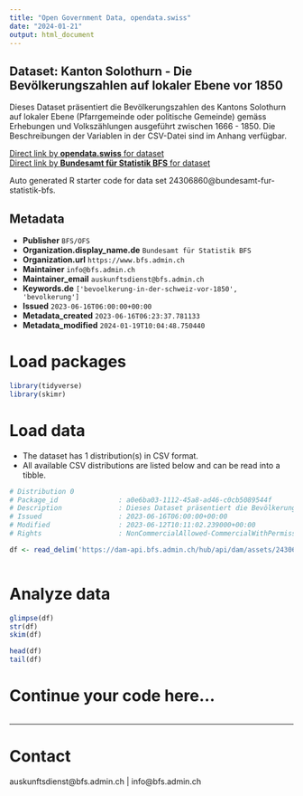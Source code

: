 ```yaml
---
title: "Open Government Data, opendata.swiss"
date: "2024-01-21"
output: html_document
---
```


## Dataset: Kanton Solothurn - Die Bevölkerungszahlen auf lokaler Ebene vor 1850

Dieses Dataset präsentiert die Bevölkerungszahlen des Kantons Solothurn auf lokaler Ebene (Pfarrgemeinde oder politische Gemeinde) gemäss Erhebungen und Volkszählungen ausgeführt zwischen 1666 - 1850. Die Beschreibungen der Variablen in der CSV-Datei sind im Anhang verfügbar.

[Direct link by **opendata.swiss** for dataset](https://opendata.swiss/de/dataset/kanton-solothurn-die-bevolkerungszahlen-auf-lokaler-ebene-vor-1850)<br>
[Direct link by **Bundesamt für Statistik BFS** for dataset](https://www.bfs.admin.ch/asset/de/ts-x-01-2223-SO)

Auto generated R starter code for data set 24306860@bundesamt-fur-statistik-bfs.

## Metadata

- **Publisher** `BFS/OFS`
- **Organization.display_name.de** `Bundesamt für Statistik BFS`
- **Organization.url** `https://www.bfs.admin.ch`
- **Maintainer** `info@bfs.admin.ch`
- **Maintainer_email** `auskunftsdienst@bfs.admin.ch`
- **Keywords.de** `['bevoelkerung-in-der-schweiz-vor-1850', 'bevolkerung']`
- **Issued** `2023-06-16T06:00:00+00:00`
- **Metadata_created** `2023-06-16T06:23:37.781133`
- **Metadata_modified** `2024-01-19T10:04:48.750440`


# Load packages

```r

library(tidyverse)
library(skimr)

```

# Load data

-   The dataset has 1 distribution(s) in CSV format.
-   All available CSV distributions are listed below and can be read into a tibble.

```r

# Distribution 0
# Package_id               : a0e6ba03-1112-45a8-ad46-c0cb5089544f
# Description              : Dieses Dataset präsentiert die Bevölkerungszahlen des Kantons Solothurn auf lokaler Ebene (Pfarrgemeinde oder politische Gemeinde) gemäss Erhebungen und Volkszählungen ausgeführt zwischen 1666 - 1850. Die Beschreibungen der Variablen in der CSV-Datei sind im Anhang verfügbar.
# Issued                   : 2023-06-16T06:00:00+00:00
# Modified                 : 2023-06-12T10:11:02.239000+00:00
# Rights                   : NonCommercialAllowed-CommercialWithPermission-ReferenceRequired

df <- read_delim('https://dam-api.bfs.admin.ch/hub/api/dam/assets/24306870/master')



```

# Analyze data

```r

glimpse(df)
str(df)
skim(df)

head(df)
tail(df)

```

# Continue your code here...

```r

```

------------------------------------------------------------------------

# Contact

auskunftsdienst@bfs.admin.ch | info@bfs.admin.ch

